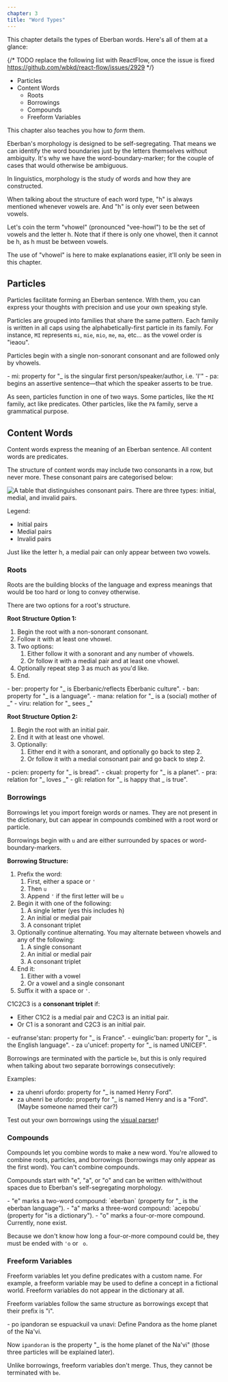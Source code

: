 ```yaml
---
chapter: 3
title: "Word Types"
---
```


This chapter details the types of Eberban words. Here's all of them at a glance:

{/* 
   TODO replace the following list with ReactFlow, once the issue is fixed
   https://github.com/wbkd/react-flow/issues/2929
*/}

- Particles
- Content Words
  - Roots
  - Borrowings
  - Compounds
  - Freeform Variables

This chapter also teaches you how to _form_ them. 

Eberban's morphology is designed to be self-segregating. That means we can
identify the word boundaries just by the letters themselves without ambiguity.
It's why we have the word-boundary-marker; for the couple of cases that would
otherwise be ambiguous.

<Info type="jargon" title="Morphology">
In linguistics, morphology is the study of words and how they are constructed.
</Info>

When talking about the structure of each word type, "h" is always mentioned
whenever vowels are. And "h" is only ever seen between vowels. 

Let's coin the term "vhowel" (pronounced "vee-howl") to be the set of vowels and
the letter h. Note that if there is only one vhowel, then it cannot be h, as h
must be between vowels.

The use of "vhowel" is here to make explanations easier, it'll only be seen in
this chapter.

## Particles

Particles facilitate forming an Eberban sentence. With them, you can express
your thoughts with precision and use your own speaking style.

Particles are grouped into families that share the same pattern. Each family is
written in all caps using the alphabetically-first particle in its family. For
instance, `MI` represents `mi`, `mie`, `mio`, `me`, `ma`, etc... as the vowel
order is "ieaou".

Particles begin with a single non-sonorant consonant and are followed only by
vhowels.

<Info type="examples">
- mi: property for "_ is the singular first person/speaker/author, i.e. 'I'"
- pa: begins an assertive sentence—that which the speaker asserts to be true.
</Info>

As seen, particles function in one of two ways. Some particles, like the `MI`
family, act like predicates. Other particles, like the `PA` family, serve a
grammatical purpose.

## Content Words

Content words express the meaning of an Eberban sentence. All content words are
predicates.

The structure of content words may include two consonants in a row, but never
more. These consonant pairs are categorised below:

![A table that distinguishes consonant pairs. There are three types: initial, medial, and invalid pairs.](/consonant-pairs.png "All consonant pairs.")

Legend:

- <span class="text-[#b4c7dc] font-bold dark:drop-shadow-md">Initial pairs</span>
- <span class="text-[#bf819e] font-bold dark:drop-shadow-md">Medial pairs</span>
- <span  class="text-[#333333] font-bold dark:drop-shadow-md dark:[text-shadow:1px_1px_gray]">Invalid pairs</span>

Just like the letter h, a medial pair can only appear between two vowels.

### Roots

Roots are the building blocks of the language and express meanings that would be
too hard or long to convey otherwise. 

There are two options for a root's structure.

**Root Structure Option 1:**

1. Begin the root with a non-sonorant consonant.
1. Follow it with at least one vhowel.
1. Two options:
   1. Either follow it with a sonorant and any number of vhowels.
   1. Or follow it with a medial pair and at least one vhowel.
1. Optionally repeat step 3 as much as you'd like.
1. End.

<Info type="examples">
- ber: property for "_ is Eberbanic/reflects Eberbanic culture".
- ban: property for "_ is a language".
- mana: relation for "_ is a (social) mother of _"
- viru: relation for "_ sees _"
</Info>

**Root Structure Option 2:**

1. Begin the root with an initial pair.
1. End it with at least one vhowel.
1. Optionally:
   1. Either end it with a sonorant, and optionally go back to step 2.
   1. Or follow it with a medial consonant pair and go back to step 2.

<Info type="examples">
- pcien: property for "_ is bread".
- ckual: property for "_ is a planet".
- pra: relation for "_ loves _"
- gli: relation for "_ is happy that _ is true".
</Info>

### Borrowings

Borrowings let you import foreign words or names. They are not present in the
dictionary, but can appear in compounds combined with a root word or particle.

Borrowings begin with `u` and are either surrounded by spaces or
word-boundary-markers.

**Borrowing Structure:**

1. Prefix the word:
   1. First, either a space or `'`
   1. Then `u`
   1. Append `'` if the first letter will be `u`
1. Begin it with one of the following:
   1. A single letter (yes this includes h)
   1. An initial or medial pair
   1. A consonant triplet
1. Optionally continue alternating. You may alternate between vhowels and any of
the following:
   1. A single consonant
   1. An initial or medial pair
   1. A consonant triplet
1. End it:
   1. Either with a vowel
   1. Or a vowel and a single consonant
1. Suffix it with a space or `'`.

C1C2C3 is a **consonant triplet** if:

- Either C1C2 is a medial pair and C2C3 is an initial pair.
- Or C1 is a sonorant and C2C3 is an initial pair.

<Info type="examples">
- eufranse'stan: property for "_ is France".
- euinglic'ban: property for "_ is the English language".
- za u'unicef: property for "_ is named UNICEF".
</Info>

Borrowings are terminated with the particle `be`, but this is only required when
talking about two separate borrowings consecutively:

Examples:

- za uhenri ufordo: property for "_ is named Henry Ford".
- za uhenri be ufordo: property for "_ is named Henry and is a "Ford". (Maybe
someone named their car?)

Test out your own borrowings using the
[visual&nbsp;parser](https://eberban.github.io/eberban/web/parser_box_glosser.html)!

### Compounds

Compounds let you combine words to make a new word. You're allowed to combine
roots, particles, and borrowings (borrowings may only appear as the first word).
You can't combine compounds.

Compounds start with "e", "a", or "o" and can be written with/without spaces due
to Eberban's self-segregating morphology.

<Info type="examples">
- "e" marks a two-word compound: `eberban` (property for "_ is the eberban
language").
- "a" marks a three-word compound: `acepobu` (property for "is a dictionary").
- "o" marks a four-or-more compound. Currently, none exist.
</Info>

Because we don't know how long a four-or-more compound could be, they must be
ended with `'o` or ` o`.

### Freeform Variables

Freeform variables let you define predicates with a custom name. For example, a
freeform variable may be used to define a concept in a fictional world. Freeform
variables do not appear in the dictionary at all.

Freeform variables follow the same structure as borrowings except that their
prefix is "i".

<Info type="examples">
- po ipandoran se espuackuil va unavi: Define Pandora as the home planet of
the Na'vi.

Now `ipandoran` is the property "_ is the home planet of the Na'vi" (those
three particles will be explained later).
</Info>

Unlike borrowings, freeform variables don't merge. Thus, they cannot be
terminated with `be`.
